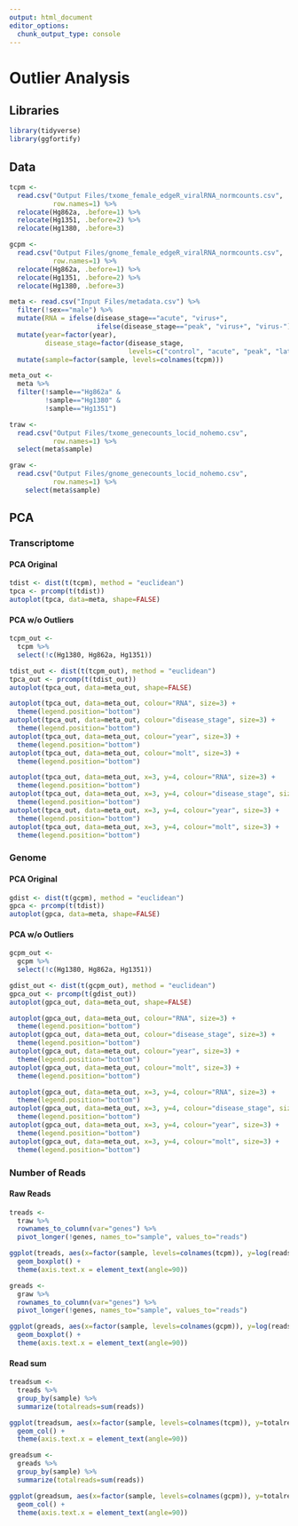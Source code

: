 ```yaml
---
output: html_document
editor_options: 
  chunk_output_type: console
---
```


# Outlier Analysis

## Libraries 
```r
library(tidyverse)
library(ggfortify)
```

## Data
```r
tcpm <- 
  read.csv("Output Files/txome_female_edgeR_viralRNA_normcounts.csv",
           row.names=1) %>% 
  relocate(Hg862a, .before=1) %>% 
  relocate(Hg1351, .before=2) %>% 
  relocate(Hg1380, .before=3)

gcpm <- 
  read.csv("Output Files/gnome_female_edgeR_viralRNA_normcounts.csv",
           row.names=1) %>% 
  relocate(Hg862a, .before=1) %>% 
  relocate(Hg1351, .before=2) %>% 
  relocate(Hg1380, .before=3)

meta <- read.csv("Input Files/metadata.csv") %>% 
  filter(!sex=="male") %>% 
  mutate(RNA = ifelse(disease_stage=="acute", "virus+", 
                      ifelse(disease_stage=="peak", "virus+", "virus-"))) %>% 
  mutate(year=factor(year),
         disease_stage=factor(disease_stage, 
                              levels=c("control", "acute", "peak", "late"))) %>% 
  mutate(sample=factor(sample, levels=colnames(tcpm)))

meta_out <- 
  meta %>% 
  filter(!sample=="Hg862a" &
         !sample=="Hg1380" &
         !sample=="Hg1351")

traw <- 
  read.csv("Output Files/txome_genecounts_locid_nohemo.csv",
           row.names=1) %>% 
  select(meta$sample)

graw <- 
  read.csv("Output Files/gnome_genecounts_locid_nohemo.csv",
           row.names=1) %>% 
    select(meta$sample)
```

## PCA
### Transcriptome
#### PCA Original
```r
tdist <- dist(t(tcpm), method = "euclidean")
tpca <- prcomp(t(tdist))
autoplot(tpca, data=meta, shape=FALSE)
```

#### PCA w/o Outliers
```r
tcpm_out <- 
  tcpm %>% 
  select(!c(Hg1380, Hg862a, Hg1351))

tdist_out <- dist(t(tcpm_out), method = "euclidean")
tpca_out <- prcomp(t(tdist_out))
autoplot(tpca_out, data=meta_out, shape=FALSE)

autoplot(tpca_out, data=meta_out, colour="RNA", size=3) +
  theme(legend.position="bottom")
autoplot(tpca_out, data=meta_out, colour="disease_stage", size=3) +
  theme(legend.position="bottom")
autoplot(tpca_out, data=meta_out, colour="year", size=3) +
  theme(legend.position="bottom")
autoplot(tpca_out, data=meta_out, colour="molt", size=3) +
  theme(legend.position="bottom")

autoplot(tpca_out, data=meta_out, x=3, y=4, colour="RNA", size=3) +
  theme(legend.position="bottom")
autoplot(tpca_out, data=meta_out, x=3, y=4, colour="disease_stage", size=3) +
  theme(legend.position="bottom")
autoplot(tpca_out, data=meta_out, x=3, y=4, colour="year", size=3) +
  theme(legend.position="bottom")
autoplot(tpca_out, data=meta_out, x=3, y=4, colour="molt", size=3) +
  theme(legend.position="bottom")
```


### Genome
#### PCA Original
```r
gdist <- dist(t(gcpm), method = "euclidean")
gpca <- prcomp(t(tdist))
autoplot(gpca, data=meta, shape=FALSE)
```

#### PCA w/o Outliers
```r
gcpm_out <- 
  gcpm %>% 
  select(!c(Hg1380, Hg862a, Hg1351))

gdist_out <- dist(t(gcpm_out), method = "euclidean")
gpca_out <- prcomp(t(gdist_out))
autoplot(gpca_out, data=meta_out, shape=FALSE)

autoplot(gpca_out, data=meta_out, colour="RNA", size=3) +
  theme(legend.position="bottom")
autoplot(gpca_out, data=meta_out, colour="disease_stage", size=3) +
  theme(legend.position="bottom")
autoplot(gpca_out, data=meta_out, colour="year", size=3) +
  theme(legend.position="bottom")
autoplot(gpca_out, data=meta_out, colour="molt", size=3) +
  theme(legend.position="bottom")

autoplot(gpca_out, data=meta_out, x=3, y=4, colour="RNA", size=3) +
  theme(legend.position="bottom")
autoplot(gpca_out, data=meta_out, x=3, y=4, colour="disease_stage", size=3) +
  theme(legend.position="bottom")
autoplot(gpca_out, data=meta_out, x=3, y=4, colour="year", size=3) +
  theme(legend.position="bottom")
autoplot(gpca_out, data=meta_out, x=3, y=4, colour="molt", size=3) +
  theme(legend.position="bottom")
```

### Number of Reads
#### Raw Reads
```r
treads <- 
  traw %>% 
  rownames_to_column(var="genes") %>% 
  pivot_longer(!genes, names_to="sample", values_to="reads")

ggplot(treads, aes(x=factor(sample, levels=colnames(tcpm)), y=log(reads))) +
  geom_boxplot() +
  theme(axis.text.x = element_text(angle=90))

greads <- 
  graw %>% 
  rownames_to_column(var="genes") %>% 
  pivot_longer(!genes, names_to="sample", values_to="reads")

ggplot(greads, aes(x=factor(sample, levels=colnames(gcpm)), y=log(reads))) +
  geom_boxplot() +
  theme(axis.text.x = element_text(angle=90))
```

#### Read sum
```r
treadsum <- 
  treads %>% 
  group_by(sample) %>% 
  summarize(totalreads=sum(reads))

ggplot(treadsum, aes(x=factor(sample, levels=colnames(tcpm)), y=totalreads)) +
  geom_col() +
  theme(axis.text.x = element_text(angle=90))

greadsum <- 
  greads %>% 
  group_by(sample) %>% 
  summarize(totalreads=sum(reads))

ggplot(greadsum, aes(x=factor(sample, levels=colnames(gcpm)), y=totalreads)) +
  geom_col() +
  theme(axis.text.x = element_text(angle=90))
```

